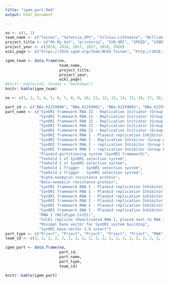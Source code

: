 ```yaml
---
title: "igem_part.Rmd"  
output: html_document

---
```


```r
no <- c(1, 2)
team_name <- c("Tainan", "Valencia_UPV", "Vilnius-Lithuania", "William_and_Mary","Marburg", "Vilnius-Lithuania")
project_title <- c("Oh_My_Gut", "printeria", "SYN_ORI", "SPEED", "VIBRIGENS", "flavoflow")
project_year <- c(2019, 2018, 2017, 2017, 2018, 2020)
wiki_page <- c("https://2019.igem.org/Team:NCKU_Tainan", "http://2018.igem.org/Team:Valencia_UPV", "http://2017.igem.org/Team:Vilnius-Lithuania", "http://2017.igem.org/Team:William_and_Mary", "http://2018.igem.org/Team:Marburg", "https://2020.igem.org/Team:Vilnius-Lithuania")

igem_team <- data.frame(no, 
                        team_name, 
                        project_title, 
                        project_year, 
                        wiki_page)
#knitr::kable(std, format = "markdown")
knitr::kable(igem_team)
```

```r
no <- c(1, 2, 3, 4, 5, 6, 7, 8, 9, 10, 11, 12, 13, 14, 15, 16, 17, 18, 19, 20, 21, 22, 23, 24, 25, 26, 27, 28)

part_id <- c("BBa_K2259000", "BBa_K2259001", "BBa_K2259002", "BBa_K2259003", "BBa_K2259004", "BBa_K2259005", "BBa_K2259006", "BBa_K2259007", "BBa_K2259008", "BBa_K2259009", "BBa_K2259010", "BBa_K2259011", "BBa_K2259014", "BBa_K2259015", "BBa_K2259016", "BBa_K2259017", "BBa_K2259018", "BBa_K2259019", "BBa_K2259022", "BBa_K2259024", "BBa_K2259025", "BBa_K2259026", "BBa_K2259029", "BBa_K2259031", "BBa_K2259086", "BBa_K2259088", "BBa_K2259092", "BBa_K2259093")
part_name <- c("SynORI framework RNA II - Replication Initiator (Group A)",
               "SynORI framework RNA II - Replication Initiator (Group B)",
               "SynORI framework RNA II - Replication Initiator (Group C)",
               "SynORI framework RNA II - Replication Initiator (Group D)",
               "SynORI framework RNA II - Replication Initiator (Group E)",
               "SynORI framework RNA I - Plasmid replication Inhibitor (Wildtype)",
               "SynORI framework RNA I - Replication Inhibitor (Group A-GC)", "SynORI framework RNA I - Replication Inhibitor (Group B-GC)",
               "SynORI framework RNA I - replication Inhibitor (Group C-GC)",
               "SynORI framework RNA I - replication Inhibitor (Group D-NC)", "Rop protein - global copy number inhibitor (SynORI framework)",
               "Plasmid partitioning system (SynORI framework)",
               "Toehold 1 of SynORI selection system",
               "Toehold 2 of SynORI selection system",
               "Toehold 1 Trigger - SynORI selection system",
               "Toehold 2 Trigger - SynORI selection system",
               "Alpha-neomycin resistance protein",
               "Beta-neomycin resistance protein",
               "SynORI framework RNA I - Plasmid replication Inhibitor (Group E-NC)",
               "SynORI framework RNA I - Plasmid replication Inhibitor (Group A-NC)",
               "SynORI framework RNA I - Plasmid replication Inhibitor (Group B-NC)",
               "SynORI framework RNA I - Plasmid replication Inhibitor (Group C-NC)",
               "SynORI framework RNA I - Plasmid replication Inhibitor (Group D-GC)",
               "SynORI framework RNA I - Plasmid replication Inhibitor (Group E-NC)",
               "RNA I (Wildtype ColE1)",
               "ColE1 replicon (Deactivated RNA I, placed next to RNA II)",
               "Minimal base vector for SynORI system building",
               "SynORI base vector 2.0 insert")
part_type <- c("Prject", "Prject", "Prject", "Prject", "Prject", "RNA", "RNA", "RNA", "RNA", "RNA", "Coding", "RNA", "Regulator", "Regulator", "Regulator", "Regulator", "Coding", "Coding", "RNA", "RNA", "RNA", "RNA", "RNA", "RNA", "RNA", "Regulator", "Plasmid", "Temporary" )
team_id <- c(2, 2, 2, 2, 2, 2, 2, 2, 2, 2, 2, 2, 2, 2, 2, 2, 2, 2, 2, 2, 2, 2, 2, 2, 2, 2, 2, 2)

igem_part <- data.frame(no,
                        part_id, 
                        part_name,
                        part_type, 
                        team_id)

knitr::kable(igem_part)

```
